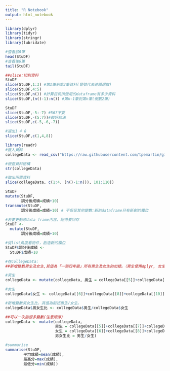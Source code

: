 ```yaml
---
title: "R Notebook"
output: html_notebook
---
```



```r
library(dplyr)
library(tidyr)
library(stringr)
library(lubridate)
```



```r
#查看前6筆
head(StuDF)
#查看後6筆
tail(StuDF)
```

```r
##slice:切割資料
StuDF
slice(StuDF,1:3) #第1筆到第3筆資料(冒號代表連續選取)
slice(StuDF,4:5)
slice(StuDF,n()) #計算目前所使用的dataframe有多少資料
slice(StuDF,(n()-1):n()) #第n-1筆到第n筆(倒數2筆)
```

```r
StuDF
slice(StuDF,-5:-7) #567不要
slice(StuDF,-(5:7))#較好寫法
slice(StuDF,c(-5,-6,-7))
```

```r
#選出1 4 8
slice(StuDF,c(1,4,8))
```

```r
library(readr)
#匯入資料
collegeData <- read_csv("https://raw.githubusercontent.com/tpemartin/github-data/master/103_student.csv")

#檢查資料結構
str(collegeData)

#取出所需資料
slice(collegeData, c(1:4, (n()-1:n()), 101:110))
```


```r
StuDF
mutate(StuDF,
       調分後成績=成績+10)
transmute(StuDF,
       調分後成績=成績+10) # 不保留其他變數:新的dataframe只有新創的欄位
```

```r
#若要更動原data frame內容，記得要回存
StuDF <- 
  mutate(StuDF,
       調分後成績=成績+10)
```

```r
#從list角度看物件，創造新的欄位
StuDF$調分後成績 <-
  StuDF$成績+10
```

```r
#在collegeData:
##新增變數男生及女生,其值為「一到四年級」所有男生及女生的加總。（男生使用dplyr, 女生不使用dplyr）

#男生
collegeData <- mutate(collegeData, 男生 = collegeData[[5]]+collegeData[[7]]+collegeData[[9]]+collegeData[[11]])

#女生
collegeData$女生 <- collegeData[[6]]+collegeData[[8]]+collegeData[[10]]+collegeData[[12]]

#新增變數男女生比，其值為前述男生/女生。
collegeData$男女生比 <- collegeData$男生/collegeData$女生
```

```r
##可以一次創很多變數(注意順序)
collegeData <- mutate(collegeData, 
                      男生 = collegeData[[5]]+collegeData[[7]]+collegeData[[9]]+collegeData[[11]],
                      女生 = collegeData[[6]]+collegeData[[8]]+collegeData[[10]]+collegeData[[12]],
                      男女生比 = 男生/女生)

```

```r
#summarise
summarise(StuDF,
        平均成績=mean(成績),
        最高分=max(成績),
        最低分=min(成績))
```












